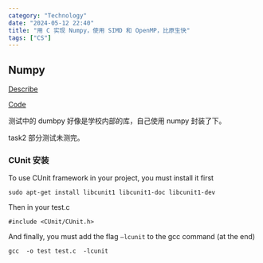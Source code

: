 ```yaml
---
category: "Technology"
date: "2024-05-12 22:40"
title: "用 C 实现 Numpy，使用 SIMD 和 OpenMP，比原生快"
tags: ["CS"]
---
```


## Numpy

[Describe](https://inst.eecs.berkeley.edu/~cs61c/sp22/projects/proj4/#setup-git)

[Code](https://github.com/cs-learning-every-day/cs61c-sp22/blob/main/projects/fa21-proj4-starter/src/matrix.c)

测试中的 dumbpy 好像是学校内部的库，自己使用 numpy 封装了下。

task2 部分测试未测完。

### CUnit 安装

To use CUnit framework in your project, you must install it first

```
sudo apt-get install libcunit1 libcunit1-doc libcunit1-dev
```

Then in your test.c

```
#include <CUnit/CUnit.h>
```

And finally, you must add the flag `–lcunit` to the gcc command (at the end)

```
gcc  -o test test.c  -lcunit
```
